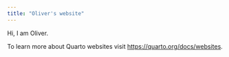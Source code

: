 ```yaml
---
title: "Oliver's website"
---
```


Hi, I am Oliver.

To learn more about Quarto websites visit <https://quarto.org/docs/websites>.
